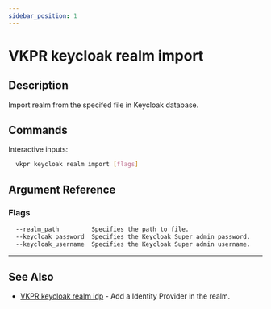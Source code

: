 ```yaml
---
sidebar_position: 1
---
```


# VKPR keycloak realm import

## Description

Import realm from the specifed file in Keycloak database.

## Commands

Interactive inputs:

```bash
  vkpr keycloak realm import [flags]
```

## Argument Reference

### Flags

```sh
  --realm_path         Specifies the path to file.
  --keycloak_password  Specifies the Keycloak Super admin password.
  --keycloak_username  Specifies the Keycloak Super admin username.
```

---

## See Also

- [VKPR keycloak realm idp](/docs/commands/keycloak/realm/idp) - Add a Identity Provider in the realm.
